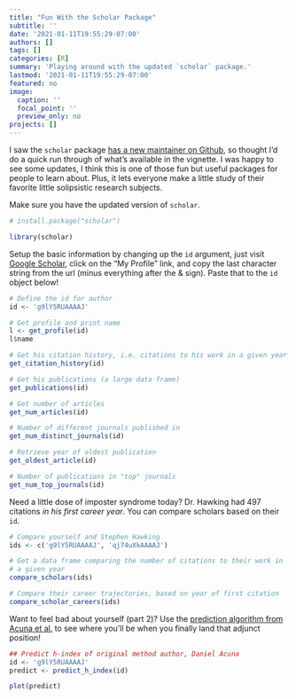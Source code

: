 ```yaml
---
title: "Fun With the Scholar Package"
subtitle: ''
date: '2021-01-11T19:55:29-07:00'
authors: []
tags: []
categories: [R]
summary: 'Playing around with the updated `scholar` package.'
lastmod: '2021-01-11T19:55:29-07:00'
featured: no
image:
  caption: ''
  focal_point: ''
  preview_only: no
projects: []
---
```


I saw the `scholar` package [has a new maintainer on Github](https://github.com/jkeirstead/scholar), so thought I'd do a quick run through of what's available in the vignette. I was happy to see some updates, I think this is one of those fun but useful packages for people to learn about. Plus, it lets everyone make a little study of their favorite little solipsistic research subjects.

Make sure you have the updated version of `scholar`.

```r

# install.package("scholar")

library(scholar)

```

Setup the basic information by changing up the `id` argument, just visit [Google Scholar](https://scholar.google.com), click on the "My Profile" link, and copy the last character string from the url (minus everything after the & sign). Paste that to the `id` object below!

```r
# Define the id for author
id <- 'g9lY5RUAAAAJ'

# Get profile and print name
l <- get_profile(id)
l$name 

# Get his citation history, i.e. citations to his work in a given year 
get_citation_history(id)

# Get his publications (a large data frame)
get_publications(id)

# Get number of articles
get_num_articles(id)

# Number of different journals published in
get_num_distinct_journals(id)

# Retrieve year of oldest publication
get_oldest_article(id)

# Number of publications in "top" journals
get_num_top_journals(id)

```

Need a little dose of imposter syndrome today? Dr. Hawking had 497 citations *in his first career year*. You can compare scholars based on their `id`. 

```r
# Compare yourself and Stephen Hawking
ids <- c('g9lY5RUAAAAJ', 'qj74uXkAAAAJ') 

# Get a data frame comparing the number of citations to their work in
# a given year 
compare_scholars(ids)

# Compare their career trajectories, based on year of first citation
compare_scholar_careers(ids)


```


Want to feel bad about yourself (part 2)? Use the [prediction algorithm from Acuna et al.](https://www.nature.com/nature/articles/489201a) to see where you'll be when you finally land that adjunct position!


```r
## Predict h-index of original method author, Daniel Acuna
id <- 'g9lY5RUAAAAJ'
predict <- predict_h_index(id)

plot(predict)
```

